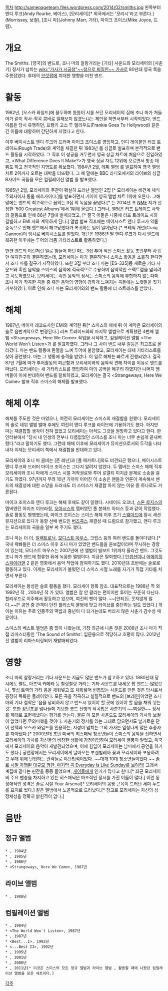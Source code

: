 [[목차]]
http://samepageteam.files.wordpress.com/2014/02/smiths.jpg
왼쪽부터 앤디 루크(Andy Rourke, 베이스), [모리세이][* 외국에서는 '모리시'라고 부른다.](Morrissey, 보컬), [조니 마](Johnny Marr, 기타), 마이크 조이스(Mike Joyce, 드럼).
= 개요 =
The Smiths.
[영국]의 밴드로, 조니 마의 찰랑거리는 [기타] 사운드와 모리세이의 [사춘기] 정서가 넘치는 [[wiki:"가사가 시궁창"~~참으로 찌질한~~ 가사]]로 80년대 영국 록을 주름잡았다. 후대의 [[브릿팝]]에 지대한 영향을 미친 밴드.
= 활동 =
1982년, [오스카 와일드]에 몰두하며 틈틈이 시를 쓰던 모리세이의 집에 조니 마가 쳐들어가 같이 작사-작곡 콤비로 일해보지 않겠느냐는 제안을 하면서부터 시작되었다. 밴드 이름은 당시 유행하던, 프랭키 고스 투 헐리우드(Frankie Goes To Hollywood) 같은 긴 이름에 대항하여 간단하게 지었다고 한다.

이후 베이시스트 앤디 루크와 드러머 마이크 조이스를 영입하고, 인디 레이블인 러프 트레이드(Rough Trade)와 계약을 체결한 뒤 1983년 <Hand In Glove>를 싱글로 발표하며 본격적으로 밴드 활동을 시작하였다. 그 직후 <This Charming Man>이 성공을 거두면서 영국 싱글 차트에 처음으로 진입하였고, <What Difference Does It Make?>가 영국 싱글 차트 12위에 오르면서 방송 데뷔도 하고 전국적인 지명도를 확보했다. 1984년 2월, 데뷔 앨범 <The Smiths>를 발표하여 영국 앨범 차트 2위까지 오르는 대박을 터뜨렸다. 그 해 말에는 BBC 라디오에서의 라이브와 싱글 B사이드 곡들을 모은 컴필레이션 앨범 <Hatful Of Hollow>를 발표했다.

1985년 2월, 모리세이의 주관이 확실히 드러난 앨범인 2집 <Meat Is Murder>[* 모리세이는 비건계 채식주의자이자 동물 애호가이다.]를 발표하면서 기어이 영국 앨범 차트 1위에 오른다. 그해 말에는 밴드의 최고작으로 꼽히는 3집 <The Queen Is Dead>의 녹음을 끝냈다.[* <The Queen Is Dead>는 2014년 초 [[NME]] 지가 선정한 '500 Greatest Albums'에서 1위에 올랐다.] 그러나, 앨범은 러프 트레이드 사와의 갈등으로 인해 86년 7월에 발매되었고, [* 결국 이들은 나중에 러프 트레이드 사와 결별하고 EMI 사와 계약하게 된다.] 앨범 발표 직후에는 베이시스트 앤디 루크가 약물 중독으로 인해 밴드에서 해고당했다가 복귀하는 일이 일어났다.[* 크레익 개넌(Craig Gannon)이 임시로 베이시스트를 맡았다. 개넌은 1986년 말 앤디 루크가 다시 밴드에 복귀한 이후에는 투어의 리듬 기타리스트로 활동하였다.]

한편 밴드의 이런저런 일로 힘들어 하던 마는 3집 투어 직전 스미스 활동 초반부터 사귀던 여자친구와 결혼하였는데, 모리세이는 마가 결혼하더니 스미스 활동을 소홀히 한다면서 조니 마를 갈구기 시작하였다. 또한 3집 부터 조니 마는 [ES-335]등 새로운 기타 사운드와 흑인 음악을 스미스의 음악에 적극적으로 수용하며 음악적인 스펙트럼을 넓히려고 시도하였으나, 모리세이는 흑인 음악의 정서는 스미스의 음악에 부합하지 않는다며 조니 마가 작곡한 곡들 중 흑인 음악의 영향이 강하게 느껴지는 곡들에는 노랫말을 짓기 거부하였다. 이로 인해 조니 마는 모리세이와의 밴드 활동에 더 스트레스를 받았다.  
= 해체 =
1987년, 메이저 레코드사인 EMI와 계약한 뒤[* 스미스의 해체 뒤 이 계약은 모리세이의 솔로 음반계약으로 변경된다.] 러프 트레이드와의 마지막 앨범으로 계획했던 4번째 앨범 <Strangeways, Here We Come> 작업을 시작하고, 컴필레이션 앨범 <The World Won't Listen>과 <Louder Than Bombs>를 발표하였다. 그러나 그 사이 밴드 내부 갈등은 최고조로 올라갔다. 마는 밴드 활동에 환멸을 느껴 투어에 불참했고, 모리세이는 대체 기타리스트를 찾아 공연했다. 마는 그 행동에 충격을 받았다. 이 일로 해체는 빠르게 진행되었다. 결국 87년 7월에 마가 투어활동의 피곤함과 모리세이와의 음악적 견해 차이를 이유로 밴드를 떠났다. 모리세이는 새 기타리스트를 영입하여 마의 공백을 메꾸려 하였지만 나머지 멤버들이 이에 반대하여 밴드를 탈퇴하였고, 모리세이는 결국 <Strangeways, Here We Come> 발표 직후 스미스의 해체를 발표했다.
= 해체 이후 =
해체를 주도한 것은 마였으나, 여전히 모리세이는 스미스의 재결합을 원했다. 모리세이의 솔로 데뷔 앨범 <Viva Hate> 발매 후에도 여전히 앤디 루크를 라이브에 기용하기도 했다. 하지만 마는 재결합할 생각이 전혀 없었고 모리세이는 아직도 그것을 원망하고 있다고 한다. 한 인터뷰에서 "당시 내 인생의 전부나 다름없었던 스미스를 조니 마는 너무 손쉽게 끝내버렸다."라고 말하기도 했다. 그런데 해체 이후에 모리세이가 뮤지션으로서의 두각을 나타내자 이제는 모리세이 쪽에서 재결합을 반대하고 있다.

모리세이와 조니 마 콤비는 [존 레넌]과 [폴 매카트니]와도 비견되곤 했으나, 베이시스트 앤디 루크와 드러머 마이크 조이스는 그다지 알려지 않았다. 두 멤버는 스미스 해체 직후 모리세이와 조니 마에게 스미스 시절 저작권료와 투어 로열티 미지급 문제로 소송을 걸기도 하였다. 97년까지 무려 10년 가까이 이어진 이 소송은 팬들과 언론이 계속해서 밴드의 재결성에 대한 소망을 드러내도 더 스미스가 재결합 하지 않는 이유 중 하나로도 거론된다.

마이크 조이스와 앤디 루크는 해체 후에도 같이 일했다. 시네이드 오코너, [[스톤 로지스]]의 멤버였던 아지즈 이브라힘, [[오아시스]]의 멤버였던 폴 본헤드 아더스 등과 같이 작업했다. 솔로 활동도 병행했는데, 마이크 조이스는 스미스 해체 이후 초기 [[스웨이드]]에 잠시 세션 뮤지션으로 있다가 동향 선배 밴드인 [[버즈콕스]] 재결성 때 드럼으로 참가했고, 앤디 루크는 모리세이의 곡들을 일부 써 주기도 했다. 

조니 마는 더 더, [[일렉트로닉]], [[모디스트 마우스]], 크립스 등의 여러 밴드를 돌아다녔다.[* 국내 락빠들은 더 스미스 이후 조니 마가 있었던 밴드들을 듣보잡이라며 무시하는 경향이 있는데, 모디스트 마우스는 2007년에 낸 앨범이 빌보드 1위까지 올라간 밴드. 그것도 조니 마가 밴드에 합류한 뒤에 녹음한 앨범이다. 지금은 탈퇴했다.] [[인셉션]]이나 [[어메이징 스파이더맨]] 2 같은 영화에서 음악 작업에 참여하기도 했다. 2010년대 초반에는 솔로로 활동하고 있다. 이제는 모리세이가 불렀던 더 스미스 시절 노래를 자기가 직접 기타를 치면서 부른다.

모리세이는 왕성한 솔로 활동을 했다. 모리세이 항목 참조. 대표작으로는 1988년 작 <Viva Hate>와 1992년  작 <Your Arsenal>, 2004년 작 <You Are The Quarry>가 있다. 앨범은 잘 안 팔리는 편이지만 투어는 꾸준히 다닌다. 할리우드로 이주해서 활동하고 있으며, 여전히 팬이 많다. ~~[안티]도 못지않게 많다.~~[* 공연 중 관객이 던진 플라스틱 물병에 맞고 라이브를 중단하는 일도 있었다.] 까이는 이유는 주로 인종주의 떡밥과 중년이 다 되가는데도 버리지 않은 사춘기 감수성 때문이다.

스미스의 베스트 앨범은 좀 많이 나왔는데, 가장 최근에 나온 것은 2008년 조니 마가 직접 리마스터링한 'The Sound of Smiths'. 입문용으로 적당하고 호평이 많다. 2012년 전 앨범이 리마스터링되어 재발매되었다. 
= 영향 =
조니 마의 찰랑거리는 기타 사운드는 지금도 많은 밴드가 참고하고 있다. 1980년대 당시에도 펠트, 아즈텍 카메라 등 찰랑찰랑 거리는 기타 사운드를 내세운 팝 밴드는 많았으나, 몇십 트랙의 기타 음을 채워넣고 또 채워넣어 빈틈없는 사운드를 만든 것은 당시로서 굉장히 독특한 플레이였다. 모든 곡을 작곡하고 실질적으로 밴드의 [브레인]이었던 조니 마의 기타 철학은 '음을 낭비하지 않고 반드시 있어야 할 곳에 있어야 할 음을 채워 넣는 것'. 또한 장단조를 넘나들며 기묘한 코드 진행의 작곡법은 사춘기의 ~~찌질한~~ 정서를 제대로 표현해냈다는 평가를 받는다. 
물론 이 모든 사운드도 모리세이의 가사와 보컬이 없었다면 무의미했을 것이다. 사춘기의 정서를 있는 그대로 담으면서도 날카로운 단어 선택과 오스카 와일드를 인용하는, 지성미 넘치는 그의 가사는 엄청나게 많은 추종자를 자아냈다.[* 2000년대 초반 미국의 히스패닉 청소년들이 스미스의 음악을 접하면서 모리세이의 가사를 자신들의 비참한 생활에 감정이입하여 모리세이 열풍이 일었고, 미국에서 모리세이의 음악이 재발견되었으며, 이에 힘입어 모리세이는 남미에서 공연을 하기도 했다.] 공연장에서는 모리세이에게 날아오는 부겐빌레아 꽃과 모리세이와 포옹하려고 무대 위에 난입하는 관객들로 야단법석이었다. ~~대개 10대 청소년들이었다.~~ [http://www.youtube.com/watch?v=zKY8wLEENhk모리세이의 솔로 시절 자행된 대규모 깽판. 마지막 곡 Everyday Is Like Sunday를 보아라!] 그래서 계집애 같다는 핀잔을 종종 들었으며, [[게이]]들에게 인기가 많다고 한다.[* 최근 모리세이의 주요 팬층을 차지하고 있는 히스패닉은 마초적인 정서를 가진 이들이 많다.] 이런 동성애적인 성격은 솔로 시절 Your Arsenal[* 모리세이의 몸짱 근육이 드러난 세미 누드를 표지로 썼다.] 같은 앨범에서 노골적으로 드러났다.[* 참고로 모리세이는 자신의 성 정체성을 정확히 밝힌적이 없다.]
= 음반 =
== 정규 앨범 ==
 * <The Smiths>, 1984년
 * <Meat Is Murder>, 1985년
 * <The Queen Is Dead>, 1986년
 * <Strangeways, Here We Come>, 1987년
== 라이브 앨범 ==
 * <Rank>, 1988년
== 컴필레이션 앨범 ==
 * <Hatful Of Hollow>, 1984년
 * <The World Won`t Listen>, 1987년
 * <Louder Than Bombs>, 1987년
 * <Best...I>, 1992년
 * <...Best II>, 1992년
 * <Singles>, 1995년
 * <The Very Best of The Smiths>, 2001년
 * <The Sound of The Smiths>, 2008년
 * <Complete>, 2011년[* 이것은 스미스의 모든 정규 앨범과 라이브 앨범 <Rank>, 활동할 때에 나왔던 컴필레이션 앨범을 모은 세트이다.]


[[각주]]
